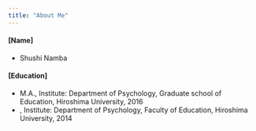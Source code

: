 ```yaml
---
title: "About Me"
---
```


#### [Name]

- Shushi Namba

#### [Education]

- M.A., Institute: Department of Psychology, Graduate school of Education, Hiroshima University, 2016
- , Institute: Department of Psychology, Faculty of Education, Hiroshima University, 2014